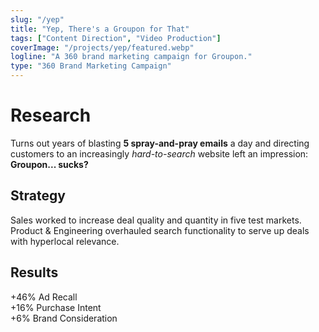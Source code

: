 ```yaml
---
slug: "/yep"
title: "Yep, There's a Groupon for That"
tags: ["Content Direction", "Video Production"]
coverImage: "/projects/yep/featured.webp"
logline: "A 360 brand marketing campaign for Groupon."
type: "360 Brand Marketing Campaign"
---
```


# Research
Turns out years of blasting **5 spray-and-pray emails** a day and directing customers to an increasingly _hard-to-search_ website left an impression: **Groupon... sucks?**

## Strategy
Sales worked to increase deal quality and quantity in five test markets. Product & Engineering overhauled search functionality to serve up deals with hyperlocal relevance.

## Results
+46% Ad Recall  
+16% Purchase Intent  
+6% Brand Consideration